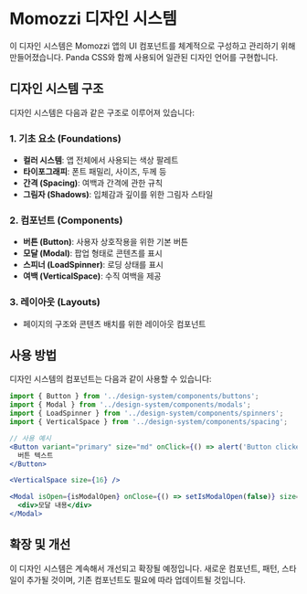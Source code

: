 
<Meta title="Design System/Introduction" />

# Momozzi 디자인 시스템

이 디자인 시스템은 Momozzi 앱의 UI 컴포넌트를 체계적으로 구성하고 관리하기 위해 만들어졌습니다.
Panda CSS와 함께 사용되어 일관된 디자인 언어를 구현합니다.

## 디자인 시스템 구조

디자인 시스템은 다음과 같은 구조로 이루어져 있습니다:

### 1. 기초 요소 (Foundations)

- **컬러 시스템**: 앱 전체에서 사용되는 색상 팔레트
- **타이포그래피**: 폰트 패밀리, 사이즈, 두께 등
- **간격 (Spacing)**: 여백과 간격에 관한 규칙
- **그림자 (Shadows)**: 입체감과 깊이를 위한 그림자 스타일

### 2. 컴포넌트 (Components)

- **버튼 (Button)**: 사용자 상호작용을 위한 기본 버튼
- **모달 (Modal)**: 팝업 형태로 콘텐츠를 표시
- **스피너 (LoadSpinner)**: 로딩 상태를 표시
- **여백 (VerticalSpace)**: 수직 여백을 제공

### 3. 레이아웃 (Layouts)

- 페이지의 구조와 콘텐츠 배치를 위한 레이아웃 컴포넌트

## 사용 방법

디자인 시스템의 컴포넌트는 다음과 같이 사용할 수 있습니다:

```jsx
import { Button } from '../design-system/components/buttons';
import { Modal } from '../design-system/components/modals';
import { LoadSpinner } from '../design-system/components/spinners';
import { VerticalSpace } from '../design-system/components/spacing';

// 사용 예시
<Button variant="primary" size="md" onClick={() => alert('Button clicked!')}>
  버튼 텍스트
</Button>

<VerticalSpace size={16} />

<Modal isOpen={isModalOpen} onClose={() => setIsModalOpen(false)} size="md">
  <div>모달 내용</div>
</Modal>
```

## 확장 및 개선

이 디자인 시스템은 계속해서 개선되고 확장될 예정입니다. 새로운 컴포넌트, 패턴, 스타일이 추가될 것이며,
기존 컴포넌트도 필요에 따라 업데이트될 것입니다. 